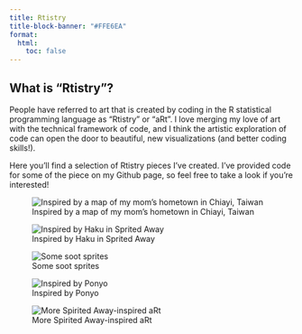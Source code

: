 ```yaml
---
title: Rtistry
title-block-banner: "#FFE6EA"
format:
  html:
    toc: false
---
```


## What is "Rtistry"?

People have referred to art that is created by coding in the R statistical programming language as "Rtistry" or "aRt". I love merging my love of art with the technical framework of code, and I think the artistic exploration of code can open the door to beautiful, new visualizations (and better coding skills!).

Here you'll find a selection of Rtistry pieces I've created. I've provided code for some of the piece on my Github page, so feel free to take a look if you're interested!

![Inspired by a map of my mom's hometown in Chiayi, Taiwan](chiayi_map_final_final.png)

![Inspired by Haku in Sprited Away](SA-Water_final.png)

![Some soot sprites](Soot Sprites.png)

![Inspired by Ponyo](genart_ponyo2.png)

![More Spirited Away-inspired aRt](genart_haku.jpg)

